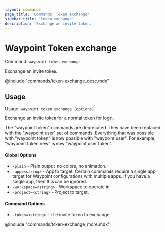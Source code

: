 ```yaml
---
layout: commands
page_title: 'Commands: Token exchange'
sidebar_title: 'token exchange'
description: 'Exchange an invite token.'
---
```


# Waypoint Token exchange

Command: `waypoint token exchange`

Exchange an invite token.

@include "commands/token-exchange_desc.mdx"

## Usage

Usage: `waypoint token exchange [options]`

Exchange an invite token for a normal token for login.

The "waypoint token" commands are deprecated. They have been replaced with
the "waypoint user" set of commands. Everything that was possible with
"waypoint token" is now possible with "waypoint user". For example,
"waypoint token new" is now "waypoint user token".

#### Global Options

- `-plain` - Plain output: no colors, no animation.
- `-app=<string>` - App to target. Certain commands require a single app target for Waypoint configurations with multiple apps. If you have a single app, then this can be ignored.
- `-workspace=<string>` - Workspace to operate in.
- `-project=<string>` - Project to target.

#### Command Options

- `-token=<string>` - The invite token to exchange.

@include "commands/token-exchange_more.mdx"
